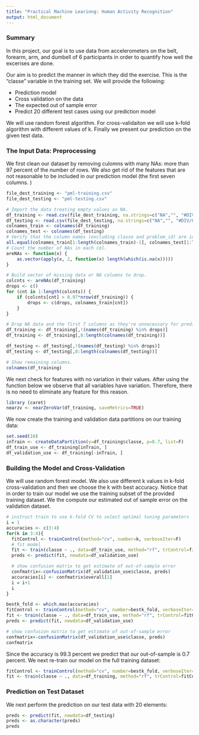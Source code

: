 ```yaml
---
title: "Practical Machine Learinng: Human Activity Recognition"
output: html_document
---
```

###  Summary
In this project, our goal is to use data from accelerometers on the belt, forearm, arm, and dumbell of 6 participants in order to  quantify how well the excerises are done. 

Our aim  is to predict the manner in which they did the exercise. This is the "classe" variable in the training set. We will provide the following:

* Prediction model 
* Cross validation on the data
* The expected out of sample error
* Predict 20 different test cases using our prediction model

We will use random forest algorithm. For cross-validaiton we will use k-fold algorithm with different values of k. Finally we present our prediction on the given test data.

### The Input Data: Preprocessing
We first clean our dataset by removing culomns with many NAs: more than 97 percent of the number of rows. We also get rid of the features that are not reasonable to be included in our prediction model (the first seven columns. )

```r
file_dest_training <- "pml-training.csv"
file_dest_testing <- "pml-testing.csv"

# Import the data treating empty values as NA.
df_training <- read.csv(file_dest_training, na.strings=c("NA","", "#DIV/0!"), header=TRUE)
df_testing <- read.csv(file_dest_testing, na.strings=c("NA","", "#DIV/0!"), header=TRUE)
colnames_train <- colnames(df_training)
colnames_test <- colnames(df_testing)
# Verify that the column names (excluding classe and problem_id) are identical in the training and test set.
all.equal(colnames_train[1:length(colnames_train)-1], colnames_test[1:length(colnames_train)-1])
# Count the number of NAs in each col.
areNAs <- function(x) {
    as.vector(apply(x, 2, function(x) length(which(is.na(x)))))
}

# Build vector of missing data or NA columns to drop.
colcnts <- areNAs(df_training)
drops <- c()
for (cnt in 1:length(colcnts)) {
    if (colcnts[cnt] > 0.97*nrow(df_training)) {
        drops <- c(drops, colnames_train[cnt])
    }
}

# Drop NA data and the first 7 columns as they're unnecessary for predicting.
df_training <- df_training[,!(names(df_training) %in% drops)]
df_training <- df_training[,8:length(colnames(df_training))]

df_testing <- df_testing[,!(names(df_testing) %in% drops)]
df_testing <- df_testing[,8:length(colnames(df_testing))]

# Show remaining columns.
colnames(df_training)

```

We next check for features with no variation in their values. After using the function below we observe that all variables have variation. Therefore, there is no need to eliminate any feature for this reason.

```r
library (caret)
nearzv <- nearZeroVar(df_training, saveMetrics=TRUE)
```

We now create the training and validation data partitions on our training data:
```r
set.seed(10)
inTrain <- createDataPartition(y=df_training$classe, p=0.7, list=F)
df_train_use <- df_training[inTrain, ]
df_validation_use <- df_training[-inTrain, ]
```

### Building the Model and Cross-Validation
We will use random forest model. We also use different k values in k-fold cross-validation and then we choose the k with best accuracy. Notice that in order to train our model we use the training subset of the provided training dataset. We the compute our estimated out of sample error on the validation dataset. 

```r
# instruct train to use k-fold CV to select optimal tuning parameters
i = 1
accuracies <- c(3:4)
for(k in 3:4){
  fitControl <- trainControl(method="cv", number=k, verboseIter=F)
  # fit model 
  fit <- train(classe ~ ., data=df_train_use, method="rf", trControl=fitControl)  
  preds <- predict(fit, newdata=df_validation_use)

  # show confusion matrix to get estimate of out-of-sample error
  confmatrix<-confusionMatrix(df_validation_use$classe, preds)
  accuracies[i] <- confmatrix$overall[1]
  i = i+1
  i
}

bestk_fold <- which.max(accuracies)
fitControl <- trainControl(method="cv", number=bestk_fold, verboseIter=F)
fit <- train(classe ~ ., data=df_train_use, method="rf", trControl=fitControl)  
preds <- predict(fit, newdata=df_validation_use)

# show confusion matrix to get estimate of out-of-sample error
confmatrix<-confusionMatrix(df_validation_use$classe, preds)
confmatrix
```

Since the accuracy is 99.3 percent we predict that our out-of-sample is 0.7 percent.
We next re-train our model on the full training dataset:

```r
fitControl <- trainControl(method="cv", number=bestk_fold, verboseIter=F)
fit <- train(classe ~ ., data=df_training, method="rf", trControl=fitControl)  
```

### Prediction on Test Dataset
We next perform the prediction on our test data with 20 elements:

```r
preds <- predict(fit, newdata=df_testing)
preds <- as.character(preds)
preds

```

